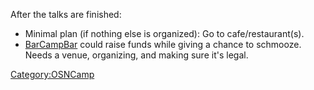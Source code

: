 After the talks are finished: 
* Minimal plan (if nothing else is organized): Go to cafe/restaurant(s).
* [http://www.openplans.org/projects/barcampbar/project-home BarCampBar] could raise funds while giving a chance to schmooze. Needs a venue, organizing, and making sure it's legal.


[[Category:OSNCamp]]